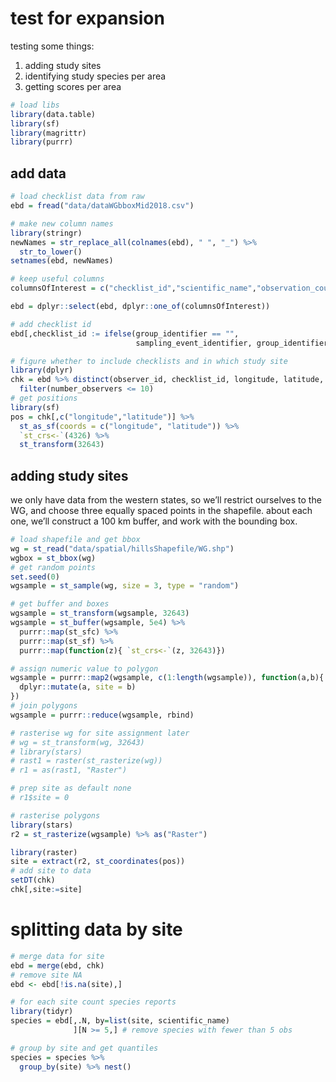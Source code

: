 
# test for expansion

testing some things:

1. adding study sites
2. identifying study species per area
3. getting scores per area

```r
# load libs
library(data.table)
library(sf)
library(magrittr)
library(purrr)
```

## add data

```r
# load checklist data from raw
ebd = fread("data/dataWGbboxMid2018.csv")

# make new column names
library(stringr)
newNames = str_replace_all(colnames(ebd), " ", "_") %>%
  str_to_lower()
setnames(ebd, newNames)

# keep useful columns
columnsOfInterest = c("checklist_id","scientific_name","observation_count","locality","locality_id","locality_type","latitude","longitude","observation_date","time_observations_started","observer_id","sampling_event_identifier","protocol_type","duration_minutes","effort_distance_km","effort_area_ha","number_observers","species_observed","reviewed","state_code", "group_identifier")

ebd = dplyr::select(ebd, dplyr::one_of(columnsOfInterest))

# add checklist id
ebd[,checklist_id := ifelse(group_identifier == "", 
                            sampling_event_identifier, group_identifier),]
```

```r
# figure whether to include checklists and in which study site
library(dplyr)
chk = ebd %>% distinct(observer_id, checklist_id, longitude, latitude, number_observers) %>% 
  filter(number_observers <= 10)
# get positions
library(sf)
pos = chk[,c("longitude","latitude")] %>% 
  st_as_sf(coords = c("longitude", "latitude")) %>% 
  `st_crs<-`(4326) %>% 
  st_transform(32643)
```

## adding study sites

we only have data from the western states, so we'll restrict ourselves to the WG, and choose three equally spaced points in the shapefile. about each one, we'll construct a 100 km buffer, and work with the bounding box.

```r
# load shapefile and get bbox
wg = st_read("data/spatial/hillsShapefile/WG.shp")
wgbox = st_bbox(wg)
# get random points
set.seed(0)
wgsample = st_sample(wg, size = 3, type = "random")

# get buffer and boxes
wgsample = st_transform(wgsample, 32643)
wgsample = st_buffer(wgsample, 5e4) %>% 
  purrr::map(st_sfc) %>%
  purrr::map(st_sf) %>% 
  purrr::map(function(z){ `st_crs<-`(z, 32643)})

# assign numeric value to polygon
wgsample = purrr::map2(wgsample, c(1:length(wgsample)), function(a,b){
  dplyr::mutate(a, site = b)
})
# join polygons
wgsample = purrr::reduce(wgsample, rbind)

# rasterise wg for site assignment later
# wg = st_transform(wg, 32643)
# library(stars)
# rast1 = raster(st_rasterize(wg))
# r1 = as(rast1, "Raster")

# prep site as default none
# r1$site = 0

# rasterise polygons
library(stars)
r2 = st_rasterize(wgsample) %>% as("Raster")
```

```r
library(raster)
site = extract(r2, st_coordinates(pos))
# add site to data
setDT(chk)
chk[,site:=site]
```

# splitting data by site

```r
# merge data for site
ebd = merge(ebd, chk)
# remove site NA
ebd <- ebd[!is.na(site),]
```

```r
# for each site count species reports
library(tidyr)
species = ebd[,.N, by=list(site, scientific_name)
              ][N >= 5,] # remove species with fewer than 5 obs

# group by site and get quantiles
species = species %>% 
  group_by(site) %>% nest()
```

